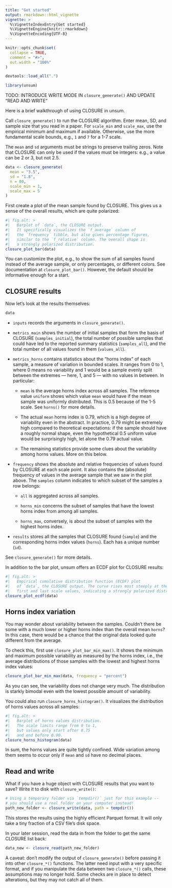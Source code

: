 ```yaml
---
title: "Get started"
output: rmarkdown::html_vignette
vignette: >
  %\VignetteIndexEntry{Get started}
  %\VignetteEngine{knitr::rmarkdown}
  %\VignetteEncoding{UTF-8}
---
```


```r
knitr::opts_chunk$set(
  collapse = TRUE,
  comment = "#>",
  out.width = "100%"
)

devtools::load_all(".")
```

```r
library(unsum)
```

TODO: INTRODUCE WRITE MODE IN `closure_generate()` AND UPDATE "READ AND WRITE"

Here is a brief walkthrough of using CLOSURE in unsum.

Call `closure_generate()` to run the CLOSURE algorithm. Enter mean, SD, and sample size that you read in a paper. For `scale_min` and `scale_max`, use the empirical minimum and maximum if available. Otherwise, use the more fundamental scale bounds, e.g., `1` and `7` for a 1-7 scale.

The `mean` and `sd` arguments must be strings to preserve trailing zeros. Note that CLOSURE can only be used if the values must be integers: e.g., a value can be 2 or 3, but not 2.5.

```r
data <- closure_generate(
  mean = "3.5",
  sd = "1.8",
  n = 80,
  scale_min = 1,
  scale_max = 5
)
```

First create a plot of the mean sample found by CLOSURE. This gives us a sense of the overall results, which are quite polarized:

```r
#| fig.alt: >
#|   Barplot of `data`, the CLOSURE output.
#|   It specifically visualizes the `f_average` column of
#|   the `frequency` tibble, but also gives percentage figures,
#|   similar to the `f_relative` column. The overall shape is
#|   a strongly polarized distribution.
closure_plot_bar(data)
```

You can customize the plot, e.g., to show the sum of all samples found instead of the average sample, or only percentages, or different colors. See documentation at `closure_plot_bar()`. However, the default should be informative enough for a start.

## CLOSURE results

Now let's look at the results themselves:

```r
data
```

-   `inputs` records the arguments in `closure_generate()`.

-   `metrics_main` shows the number of initial samples that form the basis of CLOSURE (`samples_initial`), the total number of possible samples that could have led to the reported summary statistics (`samples_all`), and the total number of all values found in them (`values_all`).

-   `metrics_horns` contains statistics about the "horns index" of each sample, a measure of variation in bounded scales. It ranges from 0 to 1, where 0 means no variability and 1 would be a sample evenly split between the extremes — here, 1, and 5 — with no values in between. In particular:

    -   `mean` is the average horns index across all samples. The reference value `uniform` shows which value `mean` would have if the mean sample was uniformly distributed. This is 0.5 because of the 1-5 scale. See `horns()` for more details.

    -   The actual `mean` horns index is 0.79, which is a high degree of variability even in the abstract. In practice, 0.79 might be extremely high compared to theoretical expectations: if the sample should have a roughly normal shape, even the hypothetical 0.5 uniform value would be surprisingly high, let alone the 0.79 actual value.

    -   The remaining statistics provide some clues about the variability among horns values. More on this below.

-   `frequency` shows the absolute and relative frequencies of values found by CLOSURE at each scale point. It also contains the (absolute) frequency of values in the average sample that we saw in the plot above. The `samples` column indicates to which subset of the samples a row belongs:

    -   `all` is aggregated across all samples.

    -   `horns_min` concerns the subset of samples that have the lowest horns index from among all samples.

    -   `horns_max`, conversely, is about the subset of samples with the highest horns index.

-   `results` stores all the samples that CLOSURE found (`sample`) and the corresponding horns index values (`horns`). Each has a unique number (`id`).

See `closure_generate()` for more details.

In addition to the bar plot, unsum offers an ECDF plot for CLOSURE results:

```r
#| fig.alt: >
#|   Empirical cumulative distribution function (ECDF) plot
#|   of `data`, the CLOSURE output. The curve rises most steeply at the
#|   first and last scale values, indicating a strongly polarized distribution.
closure_plot_ecdf(data)
```

## Horns index variation

You may wonder about variability between the samples. Couldn't there be some with a much lower or higher horns index than the overall mean `horns`? In this case, there would be a chance that the original data looked quite different from the average.

To check this, first use `closure_plot_bar_min_max()`. It shows the minimum and maximum possible variability as measured by the horns index, i.e., the average distributions of those samples with the lowest and highest horns index values:

```r
closure_plot_bar_min_max(data, frequency = "percent")
```

As you can see, the variability does not change very much. The distribution is starkly bimodal even with the lowest possible amount of variability.

You could also run `closure_horns_histogram()`. It visualizes the distribution of horns values across all samples:

```r
#| fig.alt: >
#|   Barplot of horns values distribution.
#|   The scale limits range from 0 to 1,
#|   but values only start after 0.75
#|   and end before 0.90.
closure_horns_histogram(data)
```

In sum, the horns values are quite tightly confined. Wide variation among them seems to occur only if `mean` and `sd` have no decimal places.

## Read and write

What if you have a huge object with CLOSURE results that you want to save? Write it to disk with `closure_write()`:

```r
# Using a temporary folder via `tempdir()` just for this example --
# you should use a real folder on your computer instead!
path_new_folder <- closure_write(data, path = tempdir())
```

This stores the results using the highly efficient Parquet format. It will only take a tiny fraction of a CSV file's disk space.

In your later session, read the data in from the folder to get the same CLOSURE list back:

```r
data_new <- closure_read(path_new_folder)
```

A caveat: don't modify the output of `closure_generate()` before passing it into other `closure_*()` functions. The latter need input with a very specific format, and if you manipulate the data between two `closure_*()` calls, these assumptions may no longer hold. Some checks are in place to detect alterations, but they may not catch all of them.
